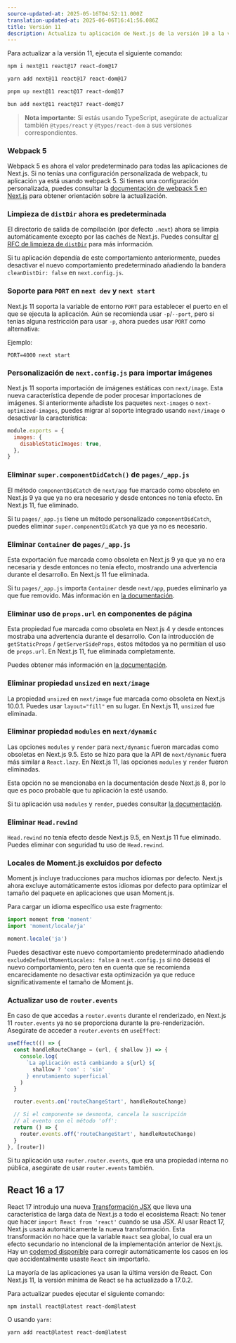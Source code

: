 ```yaml
---
source-updated-at: 2025-05-16T04:52:11.000Z
translation-updated-at: 2025-06-06T16:41:56.086Z
title: Versión 11
description: Actualiza tu aplicación de Next.js de la versión 10 a la versión 11.
---
```


Para actualizar a la versión 11, ejecuta el siguiente comando:

```bash filename="Terminal"
npm i next@11 react@17 react-dom@17
```

```bash filename="Terminal"
yarn add next@11 react@17 react-dom@17
```

```bash filename="Terminal"
pnpm up next@11 react@17 react-dom@17
```

```bash filename="Terminal"
bun add next@11 react@17 react-dom@17
```

> **Nota importante:** Si estás usando TypeScript, asegúrate de actualizar también `@types/react` y `@types/react-dom` a sus versiones correspondientes.

### Webpack 5

Webpack 5 es ahora el valor predeterminado para todas las aplicaciones de Next.js. Si no tenías una configuración personalizada de webpack, tu aplicación ya está usando webpack 5. Si tienes una configuración personalizada, puedes consultar la [documentación de webpack 5 en Next.js](/docs/messages/webpack5) para obtener orientación sobre la actualización.

### Limpieza de `distDir` ahora es predeterminada

El directorio de salida de compilación (por defecto `.next`) ahora se limpia automáticamente excepto por las cachés de Next.js. Puedes consultar [el RFC de limpieza de `distDir`](https://github.com/vercel/next.js/discussions/6009) para más información.

Si tu aplicación dependía de este comportamiento anteriormente, puedes desactivar el nuevo comportamiento predeterminado añadiendo la bandera `cleanDistDir: false` en `next.config.js`.

### Soporte para `PORT` en `next dev` y `next start`

Next.js 11 soporta la variable de entorno `PORT` para establecer el puerto en el que se ejecuta la aplicación. Aún se recomienda usar `-p`/`--port`, pero si tenías alguna restricción para usar `-p`, ahora puedes usar `PORT` como alternativa:

Ejemplo:

```
PORT=4000 next start
```

### Personalización de `next.config.js` para importar imágenes

Next.js 11 soporta importación de imágenes estáticas con `next/image`. Esta nueva característica depende de poder procesar importaciones de imágenes. Si anteriormente añadiste los paquetes `next-images` o `next-optimized-images`, puedes migrar al soporte integrado usando `next/image` o desactivar la característica:

```js filename="next.config.js"
module.exports = {
  images: {
    disableStaticImages: true,
  },
}
```

### Eliminar `super.componentDidCatch()` de `pages/_app.js`

El método `componentDidCatch` de `next/app` fue marcado como obsoleto en Next.js 9 ya que ya no era necesario y desde entonces no tenía efecto. En Next.js 11, fue eliminado.

Si tu `pages/_app.js` tiene un método personalizado `componentDidCatch`, puedes eliminar `super.componentDidCatch` ya que ya no es necesario.

### Eliminar `Container` de `pages/_app.js`

Esta exportación fue marcada como obsoleta en Next.js 9 ya que ya no era necesaria y desde entonces no tenía efecto, mostrando una advertencia durante el desarrollo. En Next.js 11 fue eliminada.

Si tu `pages/_app.js` importa `Container` desde `next/app`, puedes eliminarlo ya que fue removido. Más información en [la documentación](/docs/messages/app-container-deprecated).

### Eliminar uso de `props.url` en componentes de página

Esta propiedad fue marcada como obsoleta en Next.js 4 y desde entonces mostraba una advertencia durante el desarrollo. Con la introducción de `getStaticProps` / `getServerSideProps`, estos métodos ya no permitían el uso de `props.url`. En Next.js 11, fue eliminada completamente.

Puedes obtener más información en [la documentación](/docs/messages/url-deprecated).

### Eliminar propiedad `unsized` en `next/image`

La propiedad `unsized` en `next/image` fue marcada como obsoleta en Next.js 10.0.1. Puedes usar `layout="fill"` en su lugar. En Next.js 11, `unsized` fue eliminada.

### Eliminar propiedad `modules` en `next/dynamic`

Las opciones `modules` y `render` para `next/dynamic` fueron marcadas como obsoletas en Next.js 9.5. Esto se hizo para que la API de `next/dynamic` fuera más similar a `React.lazy`. En Next.js 11, las opciones `modules` y `render` fueron eliminadas.

Esta opción no se mencionaba en la documentación desde Next.js 8, por lo que es poco probable que tu aplicación la esté usando.

Si tu aplicación usa `modules` y `render`, puedes consultar [la documentación](/docs/messages/next-dynamic-modules).

### Eliminar `Head.rewind`

`Head.rewind` no tenía efecto desde Next.js 9.5, en Next.js 11 fue eliminado. Puedes eliminar con seguridad tu uso de `Head.rewind`.

### Locales de Moment.js excluidos por defecto

Moment.js incluye traducciones para muchos idiomas por defecto. Next.js ahora excluye automáticamente estos idiomas por defecto para optimizar el tamaño del paquete en aplicaciones que usan Moment.js.

Para cargar un idioma específico usa este fragmento:

```js
import moment from 'moment'
import 'moment/locale/ja'

moment.locale('ja')
```

Puedes desactivar este nuevo comportamiento predeterminado añadiendo `excludeDefaultMomentLocales: false` a `next.config.js` si no deseas el nuevo comportamiento, pero ten en cuenta que se recomienda encarecidamente no desactivar esta optimización ya que reduce significativamente el tamaño de Moment.js.

### Actualizar uso de `router.events`

En caso de que accedas a `router.events` durante el renderizado, en Next.js 11 `router.events` ya no se proporciona durante la pre-renderización. Asegúrate de acceder a `router.events` en `useEffect`:

```js
useEffect(() => {
  const handleRouteChange = (url, { shallow }) => {
    console.log(
      `La aplicación está cambiando a ${url} ${
        shallow ? 'con' : 'sin'
      } enrutamiento superficial`
    )
  }

  router.events.on('routeChangeStart', handleRouteChange)

  // Si el componente se desmonta, cancela la suscripción
  // al evento con el método 'off':
  return () => {
    router.events.off('routeChangeStart', handleRouteChange)
  }
}, [router])
```

Si tu aplicación usa `router.router.events`, que era una propiedad interna no pública, asegúrate de usar `router.events` también.

## React 16 a 17

React 17 introdujo una nueva [Transformación JSX](https://reactjs.org/blog/2020/09/22/introducing-the-new-jsx-transform.html) que lleva una característica de larga data de Next.js a todo el ecosistema React: No tener que hacer `import React from 'react'` cuando se usa JSX. Al usar React 17, Next.js usará automáticamente la nueva transformación. Esta transformación no hace que la variable `React` sea global, lo cual era un efecto secundario no intencional de la implementación anterior de Next.js. Hay un [codemod disponible](/docs/pages/building-your-application/upgrading/codemods#add-missing-react-import) para corregir automáticamente los casos en los que accidentalmente usaste `React` sin importarlo.

La mayoría de las aplicaciones ya usan la última versión de React. Con Next.js 11, la versión mínima de React se ha actualizado a 17.0.2.

Para actualizar puedes ejecutar el siguiente comando:

```
npm install react@latest react-dom@latest
```

O usando `yarn`:

```
yarn add react@latest react-dom@latest
```